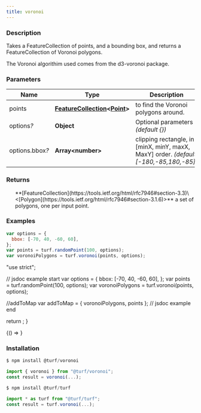 ```yaml
---
title: voronoi
---
```



### Description

Takes a FeatureCollection of points, and a bounding box, and returns a FeatureCollection
of Voronoi polygons.

The Voronoi algorithim used comes from the d3-voronoi package.

### Parameters

| Name                 | Type                                                                                                                                  | Description                                                                           |
| -------------------- | ------------------------------------------------------------------------------------------------------------------------------------- | ------------------------------------------------------------------------------------- |
| points               | **[FeatureCollection](https://tools.ietf.org/html/rfc7946#section-3.3)\<[Point](https://tools.ietf.org/html/rfc7946#section-3.1.2)>** | to find the Voronoi polygons around.                                                  |
| options<i>?</i>      | **Object**                                                                                                                            | Optional parameters _(default \{})_                                                   |
| options.bbox<i>?</i> | **Array\<number>**                                                                                                                    | clipping rectangle, in [minX, minY, maxX, MaxY] order. _(default [-180,-85,180,-85])_ |

### Returns

<ul>
  **[FeatureCollection](https://tools.ietf.org/html/rfc7946#section-3.3)\<[Polygon](https://tools.ietf.org/html/rfc7946#section-3.1.6)>** a set of polygons, one per input point.

</ul>

### Examples

```javascript
var options = {
  bbox: [-70, 40, -60, 60],
};
var points = turf.randomPoint(100, options);
var voronoiPolygons = turf.voronoi(points, options);
```

  "use strict";

  // jsdoc example start
  var options = {
    bbox: [-70, 40, -60, 60],
  };
  var points = turf.randomPoint(100, options);
  var voronoiPolygons = turf.voronoi(points, options);

  //addToMap
  var addToMap = { voronoiPolygons, points };
  // jsdoc example end

  return <ExampleMap addToMap={addToMap} />;
}

<!-- prettier-ignore -->
<BrowserOnly>{() => <Map0 />}</BrowserOnly>

### Installation

```javascript
$ npm install @turf/voronoi

import { voronoi } from "@turf/voronoi";
const result = voronoi(...);
```

```javascript
$ npm install @turf/turf

import * as turf from "@turf/turf";
const result = turf.voronoi(...);
```
